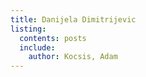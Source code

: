 ```yaml
---
title: Danijela Dimitrijevic
listing:
  contents: posts
  include:
    author: Kocsis, Adam
---
```


